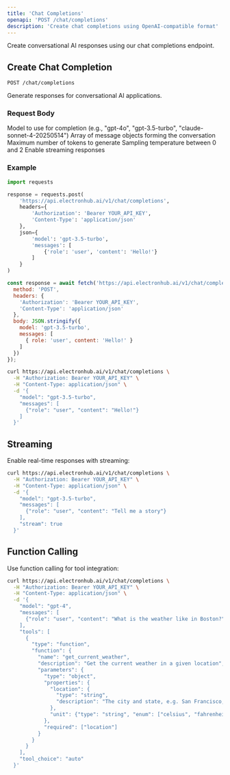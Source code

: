 ```yaml
---
title: 'Chat Completions'
openapi: 'POST /chat/completions'
description: 'Create chat completions using OpenAI-compatible format'
---
```


Create conversational AI responses using our chat completions endpoint.

## Create Chat Completion

`POST /chat/completions`

Generate responses for conversational AI applications.

### Request Body

<ParamField body="model" type="string" required>
  Model to use for completion (e.g., "gpt-4o", "gpt-3.5-turbo", "claude-sonnet-4-20250514")
</ParamField>

<ParamField body="messages" type="array" required>
  Array of message objects forming the conversation
</ParamField>

<ParamField body="max_tokens" type="integer">
  Maximum number of tokens to generate
</ParamField>

<ParamField body="temperature" type="number">
  Sampling temperature between 0 and 2
</ParamField>

<ParamField body="stream" type="boolean">
  Enable streaming responses
</ParamField>

### Example

<CodeGroup>

```python Python
import requests

response = requests.post(
    'https://api.electronhub.ai/v1/chat/completions',
    headers={
        'Authorization': 'Bearer YOUR_API_KEY',
        'Content-Type': 'application/json'
    },
    json={
        'model': 'gpt-3.5-turbo',
        'messages': [
            {'role': 'user', 'content': 'Hello!'}
        ]
    }
)
```

```javascript Node.js
const response = await fetch('https://api.electronhub.ai/v1/chat/completions', {
  method: 'POST',
  headers: {
    'Authorization': 'Bearer YOUR_API_KEY',
    'Content-Type': 'application/json'
  },
  body: JSON.stringify({
    model: 'gpt-3.5-turbo',
    messages: [
      { role: 'user', content: 'Hello!' }
    ]
  })
});
```

```bash cURL
curl https://api.electronhub.ai/v1/chat/completions \
  -H "Authorization: Bearer YOUR_API_KEY" \
  -H "Content-Type: application/json" \
  -d '{
    "model": "gpt-3.5-turbo",
    "messages": [
      {"role": "user", "content": "Hello!"}
    ]
  }'
```

</CodeGroup>

## Streaming

Enable real-time responses with streaming:

```bash
curl https://api.electronhub.ai/v1/chat/completions \
  -H "Authorization: Bearer YOUR_API_KEY" \
  -H "Content-Type: application/json" \
  -d '{
    "model": "gpt-3.5-turbo",
    "messages": [
      {"role": "user", "content": "Tell me a story"}
    ],
    "stream": true
  }'
```

## Function Calling

Use function calling for tool integration:

```bash
curl https://api.electronhub.ai/v1/chat/completions \
  -H "Authorization: Bearer YOUR_API_KEY" \
  -H "Content-Type: application/json" \
  -d '{
    "model": "gpt-4",
    "messages": [
      {"role": "user", "content": "What is the weather like in Boston?"}
    ],
    "tools": [
      {
        "type": "function",
        "function": {
          "name": "get_current_weather",
          "description": "Get the current weather in a given location",
          "parameters": {
            "type": "object",
            "properties": {
              "location": {
                "type": "string",
                "description": "The city and state, e.g. San Francisco, CA"
              },
              "unit": {"type": "string", "enum": ["celsius", "fahrenheit"]}
            },
            "required": ["location"]
          }
        }
      }
    ],
    "tool_choice": "auto"
  }'
```

